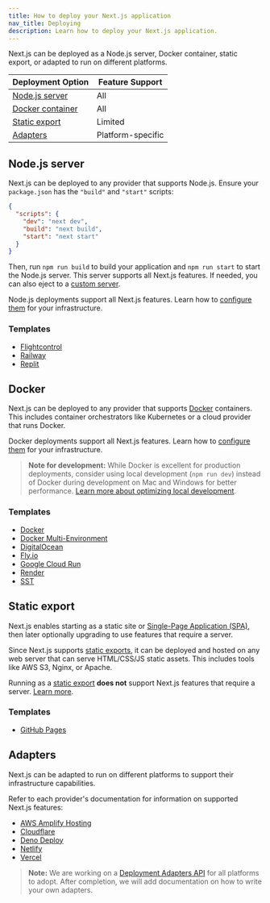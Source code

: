 ```yaml
---
title: How to deploy your Next.js application
nav_title: Deploying
description: Learn how to deploy your Next.js application.
---
```


Next.js can be deployed as a Node.js server, Docker container, static export, or adapted to run on different platforms.

| Deployment Option                | Feature Support   |
| -------------------------------- | ----------------- |
| [Node.js server](#nodejs-server) | All               |
| [Docker container](#docker)      | All               |
| [Static export](#static-export)  | Limited           |
| [Adapters](#adapters)            | Platform-specific |

## Node.js server

Next.js can be deployed to any provider that supports Node.js. Ensure your `package.json` has the `"build"` and `"start"` scripts:

```json filename="package.json"
{
  "scripts": {
    "dev": "next dev",
    "build": "next build",
    "start": "next start"
  }
}
```

Then, run `npm run build` to build your application and `npm run start` to start the Node.js server. This server supports all Next.js features. If needed, you can also eject to a [custom server](/docs/app/guides/custom-server).

Node.js deployments support all Next.js features. Learn how to [configure them](/docs/app/guides/self-hosting) for your infrastructure.

### Templates

- [Flightcontrol](https://github.com/nextjs/deploy-flightcontrol)
- [Railway](https://github.com/nextjs/deploy-railway)
- [Replit](https://github.com/nextjs/deploy-replit)

## Docker

Next.js can be deployed to any provider that supports [Docker](https://www.docker.com/) containers. This includes container orchestrators like Kubernetes or a cloud provider that runs Docker.

Docker deployments support all Next.js features. Learn how to [configure them](/docs/app/guides/self-hosting) for your infrastructure.

> **Note for development:** While Docker is excellent for production deployments, consider using local development (`npm run dev`) instead of Docker during development on Mac and Windows for better performance. [Learn more about optimizing local development](/docs/app/guides/local-development).

### Templates

- [Docker](https://github.com/vercel/next.js/tree/canary/examples/with-docker)
- [Docker Multi-Environment](https://github.com/vercel/next.js/tree/canary/examples/with-docker-multi-env)
- [DigitalOcean](https://github.com/nextjs/deploy-digitalocean)
- [Fly.io](https://github.com/nextjs/deploy-fly)
- [Google Cloud Run](https://github.com/nextjs/deploy-google-cloud-run)
- [Render](https://github.com/nextjs/deploy-render)
- [SST](https://github.com/nextjs/deploy-sst)

## Static export

Next.js enables starting as a static site or [Single-Page Application (SPA)](/docs/app/guides/single-page-applications), then later optionally upgrading to use features that require a server.

Since Next.js supports [static exports](/docs/app/guides/static-exports), it can be deployed and hosted on any web server that can serve HTML/CSS/JS static assets. This includes tools like AWS S3, Nginx, or Apache.

Running as a [static export](/docs/app/guides/static-exports) **does not** support Next.js features that require a server. [Learn more](/docs/app/guides/static-exports#unsupported-features).

### Templates

- [GitHub Pages](https://github.com/nextjs/deploy-github-pages)

## Adapters

Next.js can be adapted to run on different platforms to support their infrastructure capabilities.

Refer to each provider's documentation for information on supported Next.js features:

- [AWS Amplify Hosting](https://docs.amplify.aws/nextjs/start/quickstart/nextjs-app-router-client-components)
- [Cloudflare](https://developers.cloudflare.com/workers/frameworks/framework-guides/nextjs)
- [Deno Deploy](https://docs.deno.com/examples/next_tutorial)
- [Netlify](https://docs.netlify.com/frameworks/next-js/overview/#next-js-support-on-netlify)
- [Vercel](https://vercel.com/docs/frameworks/nextjs)

> **Note:** We are working on a [Deployment Adapters API](https://github.com/vercel/next.js/discussions/77740) for all platforms to adopt. After completion, we will add documentation on how to write your own adapters.

